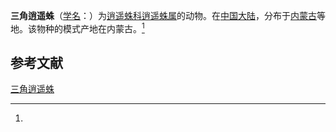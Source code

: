 {{Speciesbox
| name = 三角逍遥蛛
| status = 
| status_system = 
| image = 
| genus = Philodromus
| species = triangulatus
| authority = (Urita et Song, 1987)<ref name='id14490'>{{cite web| url =http://www.bioinfo.cn/db05/BjdwSpecies.php?action=view&id=14490| title =三角逍遥蛛| work =《中国动物物种编目数据库》| publisher =中国科学院微生物研究所| author =中国科学院动物研究所| accessdate =2009-04-28| deadurl =yes| archiveurl =https://web.archive.org/web/20160305063046/http://www.bioinfo.cn/db05/BjdwSpecies.php?action=view&id=14490| archivedate =2016-03-05}}</ref>
}}

'''三角逍遥蛛'''（[[学名|学名]]：{{lang|la|''Philodromus triangulatus''}}）为[[逍遥蛛科|逍遥蛛科]][[逍遥蛛属|逍遥蛛属]]的动物。在[[中国大陆|中国大陆]]，分布于[[内蒙古|内蒙古]]等地。该物种的模式产地在内蒙古。<ref name='id14490'/>

== 参考文献 ==
{{reflist}}

{{Wikispecies|Philodromus triangulatus}}
{{Taxonbar|from=Q4157918}}

[[Category:逍遥蛛属|三角逍遥蛛]]


{{蜘蛛小作品}}